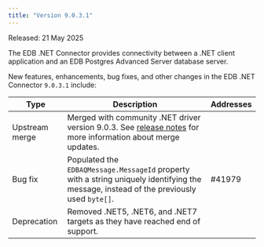 ```yaml
---
title: "Version 9.0.3.1"
---
```


Released: 21 May 2025

The EDB .NET Connector provides connectivity between a .NET client application and an EDB Postgres Advanced Server database server.

New features, enhancements, bug fixes, and other changes in the EDB .NET Connector `9.0.3.1` include:


| Type           | Description                                                                                                                                                       | Addresses |
|----------------|-------------------------------------------------------------------------------------------------------------------------------------------------------------------|-----------|
| Upstream merge | Merged with community .NET driver version 9.0.3. See [release notes](https://www.npgsql.org/doc/release-notes/9.0.html) for more information about merge updates. |           |
| Bug fix        | Populated the `EDBAQMessage.MessageId` property with a string uniquely identifying the message, instead of the previously used `byte[]`.                          | #41979    |
| Deprecation    | Removed .NET5, .NET6, and .NET7 targets as they have reached end of support.                                                                                      |           |